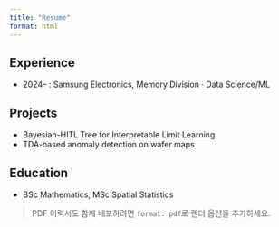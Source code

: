 ```yaml
---
title: "Resume"
format: html
---
```


## Experience
- 2024– : Samsung Electronics, Memory Division · Data Science/ML

## Projects
- Bayesian-HITL Tree for Interpretable Limit Learning
- TDA-based anomaly detection on wafer maps

## Education
- BSc Mathematics, MSc Spatial Statistics

> PDF 이력서도 함께 배포하려면 `format: pdf`로 렌더 옵션을 추가하세요.